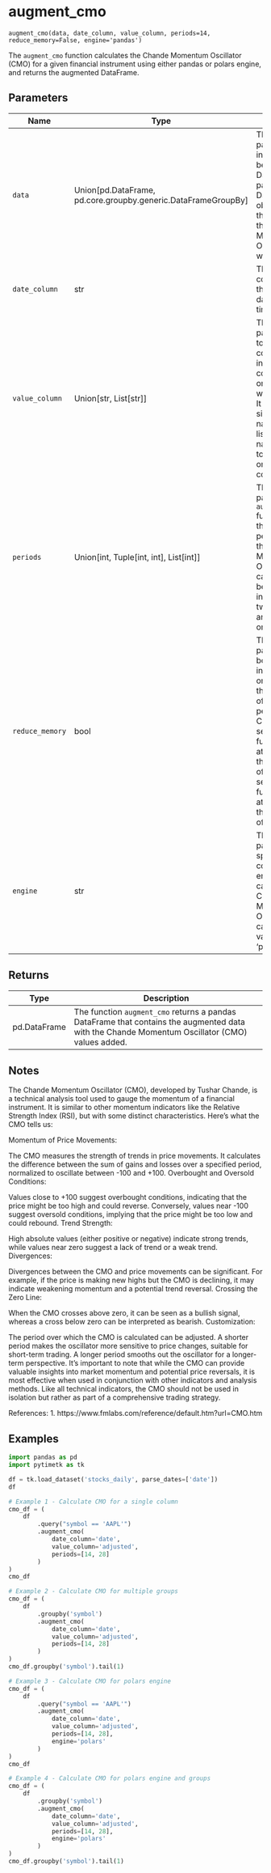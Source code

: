 # augment_cmo { #pytimetk.augment_cmo }

`augment_cmo(data, date_column, value_column, periods=14, reduce_memory=False, engine='pandas')`

The `augment_cmo` function calculates the Chande Momentum Oscillator (CMO) for a given financial
instrument using either pandas or polars engine, and returns the augmented DataFrame.

## Parameters

| Name            | Type                                                            | Description                                                                                                                                                                                                                                                                                                                                          | Default    |
|-----------------|-----------------------------------------------------------------|------------------------------------------------------------------------------------------------------------------------------------------------------------------------------------------------------------------------------------------------------------------------------------------------------------------------------------------------------|------------|
| `data`          | Union\[pd.DataFrame, pd.core.groupby.generic.DataFrameGroupBy\] | The `data` parameter is the input data that can be either a pandas DataFrame or a pandas DataFrameGroupBy object. It contains the data on which the Chande Momentum  Oscillator (CMO) will be calculated.                                                                                                                                            | _required_ |
| `date_column`   | str                                                             | The name of the column in the data that contains the dates or timestamps.                                                                                                                                                                                                                                                                            | _required_ |
| `value_column`  | Union\[str, List\[str\]\]                                       | The `value_column` parameter is used to specify the column(s) in the input data that contain the values on which the CMO will be calculated. It can be either a single column name (string) or a list of column names (if you want to calculate CMO on multiple columns).                                                                            | _required_ |
| `periods`       | Union\[int, Tuple\[int, int\], List\[int\]\]                    | The `periods` parameter in the `augment_cmo` function specifies the number of periods over which the Chande Momentum Oscillator (CMO) is calculated. It can be provided as an integer, a tuple of two integers (start and end periods), or a list of integers.                                                                                       | `14`       |
| `reduce_memory` | bool                                                            | The `reduce_memory` parameter is a boolean flag that indicates whether or not to reduce the memory usage of the data before performing the CMO calculation. If set to `True`, the function will attempt to reduce the memory usage of the input data. If set to `False`, the function will not attempt to reduce the memory usage of the input data. | `False`    |
| `engine`        | str                                                             | The `engine` parameter specifies the computation engine to use for calculating the Chande Momentum Oscillator (CMO). It can take two values: 'pandas' or 'polars'.                                                                                                                                                                                   | `'pandas'` |

## Returns

| Type         | Description                                                                                                                                    |
|--------------|------------------------------------------------------------------------------------------------------------------------------------------------|
| pd.DataFrame | The function `augment_cmo` returns a pandas DataFrame that contains the augmented data with the Chande Momentum Oscillator (CMO) values added. |

## Notes

The Chande Momentum Oscillator (CMO), developed by Tushar Chande, is a technical analysis tool used to gauge the momentum of a financial instrument. It is similar to other momentum indicators like the Relative Strength Index (RSI), but with some distinct characteristics. Here's what the CMO tells us:

Momentum of Price Movements:

The CMO measures the strength of trends in price movements. It calculates the difference between the sum of gains and losses over a specified period, normalized to oscillate between -100 and +100.
Overbought and Oversold Conditions:

Values close to +100 suggest overbought conditions, indicating that the price might be too high and could reverse.
Conversely, values near -100 suggest oversold conditions, implying that the price might be too low and could rebound.
Trend Strength:

High absolute values (either positive or negative) indicate strong trends, while values near zero suggest a lack of trend or a weak trend.
Divergences:

Divergences between the CMO and price movements can be significant. For example, if the price is making new highs but the CMO is declining, it may indicate weakening momentum and a potential trend reversal.
Crossing the Zero Line:

When the CMO crosses above zero, it can be seen as a bullish signal, whereas a cross below zero can be interpreted as bearish.
Customization:

The period over which the CMO is calculated can be adjusted. A shorter period makes the oscillator more sensitive to price changes, suitable for short-term trading. A longer period smooths out the oscillator for a longer-term perspective.
It's important to note that while the CMO can provide valuable insights into market momentum and potential price reversals, it is most effective when used in conjunction with other indicators and analysis methods. Like all technical indicators, the CMO should not be used in isolation but rather as part of a comprehensive trading strategy.

References:
1. https://www.fmlabs.com/reference/default.htm?url=CMO.htm

## Examples

```python
import pandas as pd
import pytimetk as tk

df = tk.load_dataset('stocks_daily', parse_dates=['date'])
df

# Example 1 - Calculate CMO for a single column
cmo_df = (
    df
        .query("symbol == 'AAPL'")
        .augment_cmo(
            date_column='date',
            value_column='adjusted',
            periods=[14, 28]
        )
)
cmo_df
```

``` python
# Example 2 - Calculate CMO for multiple groups
cmo_df = (
    df
        .groupby('symbol')
        .augment_cmo(
            date_column='date',
            value_column='adjusted',
            periods=[14, 28]
        )
)
cmo_df.groupby('symbol').tail(1)

```

```python
# Example 3 - Calculate CMO for polars engine
cmo_df = (
    df
        .query("symbol == 'AAPL'")
        .augment_cmo(
            date_column='date',
            value_column='adjusted',
            periods=[14, 28],
            engine='polars'
        )
)
cmo_df
```

```python
# Example 4 - Calculate CMO for polars engine and groups
cmo_df = (
    df
        .groupby('symbol')
        .augment_cmo(
            date_column='date',
            value_column='adjusted',
            periods=[14, 28],
            engine='polars'
        )
)
cmo_df.groupby('symbol').tail(1)
```